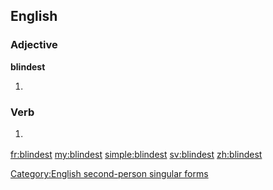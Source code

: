 ==English==

===Adjective===
'''blindest'''

# {{en-superlative of|blind}}

===Verb===
{{en-verb form}}

# {{context|archaic|lang=en}} {{form of|Second-person singular simple present form|blind|lang=en}}

[[Category:English second-person singular forms]]

[[fr:blindest]]
[[my:blindest]]
[[simple:blindest]]
[[sv:blindest]]
[[zh:blindest]]